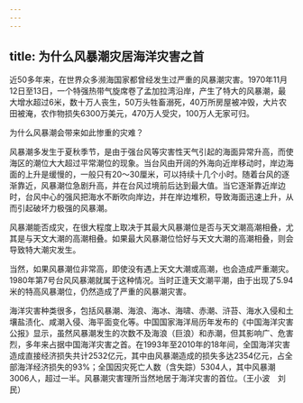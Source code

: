 ```yaml
---
---
---
```

title: 为什么风暴潮灾居海洋灾害之首
---




近50多年来，在世界众多濒海国家都曾经发生过严重的风暴潮灾害。1970年11月12日至13日，一个特强热带气旋席卷了孟加拉湾沿岸，产生了特大的风暴潮，最大增水超过6米，数十万人丧生，50万头牲畜溺死，40万所房屋被冲毁，大片农田被淹，农作物损失6300万美元，470万人受灾，100万人无家可归。

为什么风暴潮会带来如此惨重的灾难？

风暴潮多发生于夏秋季节，是由于强台风等灾害性天气引起的海面异常升高，而使海区的潮位大大超过平常潮位的现象。当台风由开阔的外海向近岸移动时，岸边海面的上升是缓慢的，一般只有20～30厘米，可以持续十几个小时。随着台风的逐渐靠近，风暴潮位急剧升高，并在台风过境前后达到最大值。当它逐渐靠近岸边时，台风中心的强风把海水不断吹向岸边，并在岸边堆积，导致海面迅速上升，从而引起破坏力极强的风暴潮。

风暴潮能否成灾，在很大程度上取决于其最大风暴潮位是否与天文潮高潮相叠，尤其是与天文大潮的高潮相叠。如果最大风暴潮位恰好与天文大潮的高潮相叠，则会导致特大潮灾发生。



当然，如果风暴潮位非常高，即使没有遇上天文大潮或高潮，也会造成严重潮灾。1980年第7号台风风暴潮就属于这种情况。当时正逢天文潮平潮，由于出现了5.94米的特高风暴潮位，仍然造成了严重的风暴潮灾害。



海洋灾害种类很多，包括风暴潮、海浪、海冰、海啸、赤潮、浒苔、海水入侵和土壤盐渍化、咸潮入侵、海平面变化等。中国国家海洋局历年发布的《中国海洋灾害公报》显示，虽然风暴潮发生的次数不及海浪（巨浪）和赤潮，但其影响广、危害烈，多年来占据中国海洋灾害之首。在1993年至2010年的18年间，全国海洋灾害造成直接经济损失共计2532亿元，其中由风暴潮造成的损失多达2354亿元，占全部海洋经济损失的93%；全国因灾死亡人数（含失踪）5304人，其中风暴潮3006人，超过一半。风暴潮灾害理所当然地居于海洋灾害的首位。（王小波　刘民）